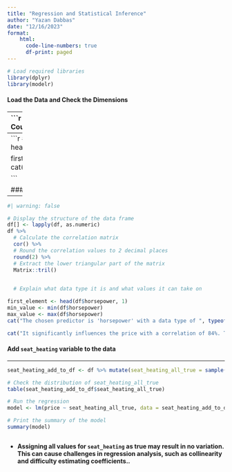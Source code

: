 ```yaml
---
title: "Regression and Statistical Inference"
author: "Yazan Dabbas"
date: "12/16/2023"
format: 
    html:
      code-line-numbers: true
      df-print: paged
---
```



```r

# Load required libraries
library(dplyr)
library(modelr)

```


#### **Load the Data and Check the Dimensions**

----
```r

df <- readRDS("C:/Master Degree/Core Qualification_Compulsory Courses/Business/Causal_Data_Science/Data/Causal_Data_Science_Data/car_prices.rds")

# Be familiar with the data
head(df)

#  Check the number of rows and columns 
dim_data <- dim(df)
rows <- dim_data[1]
columns <- dim_data[2]

cat("Rows Number: ", rows, "\n")
cat("Columns Number: ", columns, "\n")

```

#### **Get a more detailed look at the data**

----
```r

 ## Check what data type the data has 
col_names <- lapply(df, colnames)
first_element <- head(df$carwidth, 1)
cat("carwidth's type is ", typeof(first_element), "\n")

first_element <- head(df$carbody, 1)
cat("carbody's type is ", typeof(first_element), "\n")
cat("Two types in the data: character and double")


```

#### **Choose one Regressor `(horsepower)`**

----
```r
#| warning: false

# Display the structure of the data frame
df[] <- lapply(df, as.numeric)
df %>%
  # Calculate the correlation matrix
  cor() %>% 
  # Round the correlation values to 2 decimal places
  round(2) %>% 
  # Extract the lower triangular part of the matrix
  Matrix::tril()

  
  # Explain what data type it is and what values it can take on

first_element <- head(df$horsepower, 1)
min_value <- min(df$horsepower)
max_value <- max(df$horsepower)
cat("The chosen predictor is 'horsepower' with a data type of ", typeof(first_element), " and a range between ", min_value, " and ", max_value, "\n")

cat("It significantly influences the price with a correlation of 84%. The positive correlation indicates that as horsepower increases, the price also increases proportionally.\n")

```

#### **Add `seat_heating` variable to the data**

----
```r
seat_heating_add_to_df <- df %>% mutate(seat_heating_all_true = sample(c(TRUE, FALSE), size = nrow(df), replace = TRUE))

# Check the distribution of seat_heating_all_true
table(seat_heating_add_to_df$seat_heating_all_true)

# Run the regression 
model <- lm(price ~ seat_heating_all_true, data = seat_heating_add_to_df)

# Print the summary of the model
summary(model)



```
::: {.callout-important appearance="minimal"}

-   **Assigning all values for `seat_heating` as true may result in no variation. This can cause challenges in regression analysis, such as collinearity and difficulty estimating coefficients..**

:::